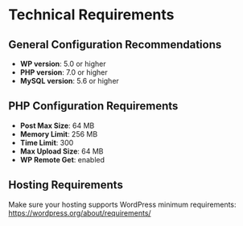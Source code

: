 # Technical Requirements

## General Configuration Recommendations
- **WP version**: 5.0 or higher
- **PHP version**: 7.0 or higher
- **MySQL version**: 5.6 or higher

## PHP Configuration Requirements
- **Post Max Size**: 64 MB
- **Memory Limit**: 256 MB
- **Time Limit**: 300
- **Max Upload Size**: 64 MB
- **WP Remote Get**: enabled

## Hosting Requirements
Make sure your hosting supports WordPress minimum requirements: https://wordpress.org/about/requirements/
